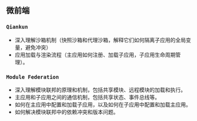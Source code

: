 
## 微前端

### `Qiankun`

- 深入理解沙箱机制（快照沙箱和代理沙箱，解释它们如何隔离子应用的全局变量，避免冲突）
- 应用加载与渲染流程（主应用如何注册、加载子应用，子应用生命周期管理）。

### `Module Federation`

- 深入理解模块联邦的原理和机制，包括共享模块、远程模块的加载和执行。
- 主应用和子应用之间的通信机制，包括共享状态、事件总线等。
- 如何在主应用中配置和加载子应用，以及如何在子应用中配置和加载主应用。
- 如何解决模块联邦中的依赖冲突和版本问题。
